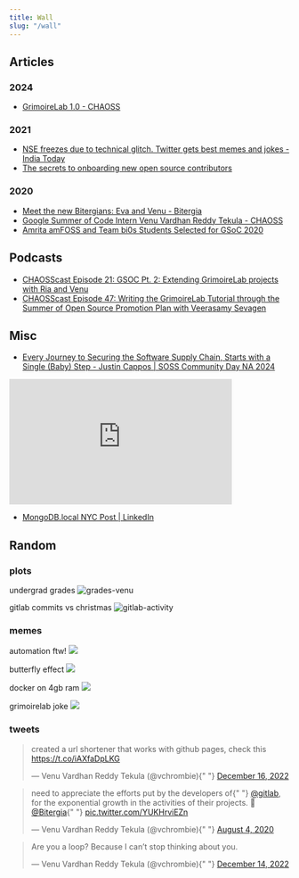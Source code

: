 ```yaml
---
title: Wall
slug: "/wall"
---
```


## Articles

### 2024

- [GrimoireLab 1.0 - CHAOSS](https://chaoss.community/grimoirelab-1-0/)

### 2021

- [NSE freezes due to technical glitch. Twitter gets best memes and jokes - India Today](https://www.indiatoday.in/trending-news/story/nse-freezes-due-to-technical-glitch-twitter-gets-best-memes-and-jokes-1772476-2021-02-24)
- [The secrets to onboarding new open source contributors](https://github.com/readme/featured/contributor-onboarding)

### 2020

- [Meet the new Bitergians: Eva and Venu - Bitergia](https://bitergia.com/blog/bitergia/meet-the-new-bitergians-eva-and-venu/)
- [Google Summer of Code Intern Venu Vardhan Reddy Tekula - CHAOSS](https://chaoss.community/google-summer-of-code-intern-venu-vardhan-reddy-tekula/)
- [Amrita amFOSS and Team bi0s Students Selected for GSoC 2020](https://www.amrita.edu/news/amrita-amfoss-and-team-bi0s-students-selected-gsoc-2020/)

## Podcasts

- [CHAOSScast Episode 21: GSOC Pt. 2: Extending GrimoireLab projects with Ria and Venu](https://podcast.chaoss.community/21)
- [CHAOSScast Episode 47: Writing the GrimoireLab Tutorial through the Summer of Open Source Promotion Plan with Veerasamy Sevagen](https://podcast.chaoss.community/47)

## Misc

- [Every Journey to Securing the Software Supply Chain, Starts with a Single (Baby) Step - Justin Cappos | SOSS Community Day NA 2024](https://youtu.be/qwyjzGICiog?t=230)

<iframe width="400" height="225" src="https://www.youtube.com/embed/qwyjzGICiog?start=150" title="YouTube video player" frameborder="0" allow="accelerometer; autoplay; clipboard-write; encrypted-media; gyroscope; picture-in-picture; web-share" referrerpolicy="strict-origin-when-cross-origin" allowfullscreen></iframe>

- [MongoDB.local NYC Post | LinkedIn](https://www.linkedin.com/posts/nataliechwalk_students-nyc-mongodblocal-activity-7187198859083722752-JVlT/)

## Random

### plots

undergrad grades
![grades-venu](./grades-venu.png)

gitlab commits vs christmas
![gitlab-activity](./gitlab-activity.png)

### memes

automation ftw!
![](./memes/automation.jpeg)

butterfly effect
![](./memes/covid.jpeg)

docker on 4gb ram
![](./memes/docker.jpeg)

grimoirelab joke
![](./memes/spiderman.jpeg)

### tweets

<blockquote class="twitter-tweet">
  <p lang="en" dir="ltr">
    created a url shortener that works with github pages, check this
    <a href="https://t.co/iAXfaDpLKG">https://t.co/iAXfaDpLKG</a>
  </p>
  &mdash; Venu Vardhan Reddy Tekula (@vchrombie){" "}
  <a href="https://twitter.com/vchrombie/status/1603595098905796611?ref_src=twsrc%5Etfw">
    December 16, 2022
  </a>
</blockquote>

<blockquote class="twitter-tweet">
  <p lang="en" dir="ltr">
    need to appreciate the efforts put by the developers of{" "}
    <a href="https://twitter.com/gitlab?ref_src=twsrc%5Etfw">@gitlab</a>, for
    the exponential growth in the activities of their projects. 👏
    <a href="https://twitter.com/Bitergia?ref_src=twsrc%5Etfw">@Bitergia</a>{" "}
    <a href="https://t.co/YUKHrviEZn">pic.twitter.com/YUKHrviEZn</a>
  </p>
  &mdash; Venu Vardhan Reddy Tekula (@vchrombie){" "}
  <a href="https://twitter.com/vchrombie/status/1290775534922690560?ref_src=twsrc%5Etfw">
    August 4, 2020
  </a>
</blockquote>

<blockquote class="twitter-tweet">
  <p lang="en" dir="ltr">
    Are you a loop? Because I can’t stop thinking about you.
  </p>
  &mdash; Venu Vardhan Reddy Tekula (@vchrombie){" "}
  <a href="https://twitter.com/vchrombie/status/1603027088264794114?ref_src=twsrc%5Etfw">
    December 14, 2022
  </a>
</blockquote>
